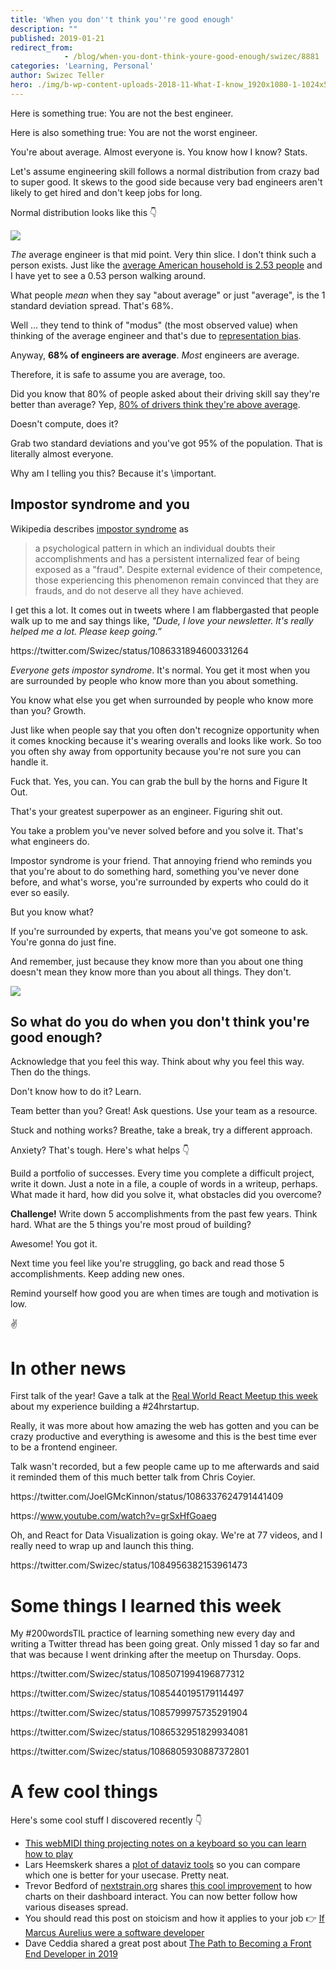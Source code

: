 ```yaml
---
title: 'When you don''t think you''re good enough'
description: ""
published: 2019-01-21
redirect_from: 
            - /blog/when-you-dont-think-youre-good-enough/swizec/8881
categories: 'Learning, Personal'
author: Swizec Teller
hero: ./img/b-wp-content-uploads-2018-11-What-I-know_1920x1080-1-1024x577.jpg
---
```

Here is something true: You are not the best engineer.



Here is also something true: You are not the worst engineer.



You're about average. Almost everyone is. You know how I know? Stats.



Let's assume engineering skill follows a normal distribution from crazy bad to super good. It skews to the good side because very bad engineers aren't likely to get hired and don't keep jobs for long.



Normal distribution looks like this 👇



![](https://upload.wikimedia.org/wikipedia/commons/a/a9/Empirical_Rule.PNG)



_The_ average engineer is that mid point. Very thin slice. I don't think such a person exists. Just like the [average American household is 2.53 people](https://www.statista.com/statistics/183648/average-size-of-households-in-the-us/) and I have yet to see a 0.53 person walking around.



What people _mean_ when they say "about average" or just "average", is the 1 standard deviation spread. That's 68%.



Well … they tend to think of "modus" (the most observed value) when thinking of the average engineer and that's due to [representation bias](https://en.wikipedia.org/wiki/Representativeness_heuristic).



Anyway, **68% of engineers are average**. _Most_ engineers are average.



Therefore, it is safe to assume you are average, too.



Did you know that 80% of people asked about their driving skill say they're better than average? Yep, [80% of drivers think they're above average](https://www.ncbi.nlm.nih.gov/pubmed/3730094).



Doesn't compute, does it?



Grab two standard deviations and you've got 95% of the population. That is literally almost everyone.



Why am I telling you this? Because it's \\important.



## Impostor syndrome and you



Wikipedia describes [impostor syndrome](https://en.wikipedia.org/wiki/Impostor_syndrome) as



> a psychological pattern in which an individual doubts their accomplishments and has a persistent internalized fear of being exposed as a "fraud". Despite external evidence of their competence, those experiencing this phenomenon remain convinced that they are frauds, and do not deserve all they have achieved.



I get this a lot. It comes out in tweets where I am flabbergasted that people walk up to me and say things like, _"Dude, I love your newsletter. It's really helped me a lot. Please keep going.”_



https&#x3A;//twitter.com/Swizec/status/1086331894600331264



_Everyone gets impostor syndrome_. It's normal. You get it most when you are surrounded by people who know more than you about something.



You know what else you get when surrounded by people who know more than you? Growth.



Just like when people say that you often don't recognize opportunity when it comes knocking because it's wearing overalls and looks like work. So too you often shy away from opportunity because you're not sure you can handle it.



Fuck that. Yes, you can. You can grab the bull by the horns and Figure It Out.



That's your greatest superpower as an engineer. Figuring shit out.



You take a problem you've never solved before and you solve it. That's what engineers do.



Impostor syndrome is your friend. That annoying friend who reminds you that you're about to do something hard, something you've never done before, and what's worse, you're surrounded by experts who could do it ever so easily.



But you know what?



If you're surrounded by experts, that means you've got someone to ask. You're gonna do just fine.



And remember, just because they know more than you about one thing doesn't mean they know more than you about all things. They don't.



![](./img/b-wp-content-uploads-2018-11-What-I-know_1920x1080-1-1024x577.jpg)



## So what do you do when you don't think you're good enough?



Acknowledge that you feel this way. Think about why you feel this way. Then do the things.



Don't know how to do it? Learn.



Team better than you? Great! Ask questions. Use your team as a resource.



Stuck and nothing works? Breathe, take a break, try a different approach.



Anxiety? That's tough. Here's what helps 👇



Build a portfolio of successes. Every time you complete a difficult project, write it down. Just a note in a file, a couple of words in a writeup, perhaps. What made it hard, how did you solve it, what obstacles did you overcome?



**Challenge!** Write down 5 accomplishments from the past few years. Think hard. What are the 5 things you're most proud of building?



Awesome! You got it.



Next time you feel like you're struggling, go back and read those 5 accomplishments. Keep adding new ones.



Remind yourself how good you are when times are tough and motivation is low.



✌️



# In other news



First talk of the year! Gave a talk at the [Real World React Meetup this week](https://www.meetup.com/Real-World-React/events/256448268/) about my experience building a #24hrstartup.



Really, it was more about how amazing the web has gotten and you can be crazy productive and everything is awesome and this is the best time ever to be a frontend engineer.



Talk wasn't recorded, but a few people came up to me afterwards and said it reminded them of this much better talk from Chris Coyier.



https&#x3A;//twitter.com/JoelGMcKinnon/status/1086337624791441409



https&#x3A;//www.youtube.com/watch?v=grSxHfGoaeg



Oh, and React for Data Visualization is going okay. We're at 77 videos, and I really need to wrap up and launch this thing.



https&#x3A;//twitter.com/Swizec/status/1084956382153961473



# Some things I learned this week



My #200wordsTIL practice of learning something new every day and writing a Twitter thread has been going great. Only missed 1 day so far and that was because I went drinking after the meetup on Thursday. Oops.



https&#x3A;//twitter.com/Swizec/status/1085071994196877312



https&#x3A;//twitter.com/Swizec/status/1085440195179114497



https&#x3A;//twitter.com/Swizec/status/1085799975735291904



https&#x3A;//twitter.com/Swizec/status/1086532951829934081



https&#x3A;//twitter.com/Swizec/status/1086805930887372801



# A few cool things



Here's some cool stuff I discovered recently 👇



- [This webMIDI thing projecting notes on a keyboard so you can learn how to play](https://twitter.com/asutherland/status/1086488060664131589)
- Lars Heemskerk shares a [plot of dataviz tools](https://twitter.com/larsheemskerk/status/1085046655290753025) so you can compare which one is better for your usecase. Pretty neat.
- Trevor Bedford of [nextstrain.org](https://nextstrain.org) shares [this cool improvement](https://twitter.com/trvrb/status/844289196940410881) to how charts on their dashboard interact. You can now better follow how various diseases spread.
- You should read this post on stoicism and how it applies to your job 👉 [If Marcus Aurelius were a software developer](https://codeandtechno.com/posts/stoicism-for-developers/)
- Dave Ceddia shared a great post about [The Path to Becoming a Front End Developer in 2019](https://daveceddia.com/path-to-frontend-developer-2019/)
